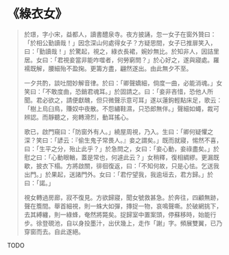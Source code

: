 # 《綠衣女》

> 於璟，字小宋，益都人，讀書醴泉寺。夜方披誦，忽一女子在窗外贊曰：「於相公勤讀哉！」因念深山何處得女子？方疑思間，女子已推扉笑入，曰：「勤讀哉！」於驚起，視之，綠衣長裙，婉妙無比。於知非人，因詰里居。女曰：「君視妾當非能咋噬者，何勞窮問？」於心好之，遂與寢處。羅襦既解，腰細殆不盈掬。更籌方盡，翩然遂出。由此無夕不至。
>
> 一夕共酌，談吐間妙解音律。於曰：「卿聲嬌細，倘度一曲，必能消魂。」女笑曰：「不敢度曲，恐銷君魂耳。」於固請之。曰：「妾非吝惜，恐他人所聞。君必欲之，請便獻醜，但只微聲示意可耳」遂以蓮鉤輕點床足，歌云：「樹上烏臼鳥，賺奴中夜散。不怨繡鞋濕，只恐郎無伴。」聲細如蠅，裁可辨認。而靜聽之，宛轉滑烈，動耳搖心。
>
> 歌已，啟門窺曰：「防窗外有人。」繞屋周視，乃入。生曰：「卿何疑懼之深？笑曰：「諺云：『偷生鬼子常畏人。』妾之謂矣。」既而就寢，惕然不喜，曰：「生平之分，殆止此乎？」於急問之，女曰：「妾心動，妾祿盡矣。」於慰之曰：「心動眼輶，蓋是常也，何遽此云？」女稍釋，復相綢繆。更漏既歇，披衣下榻。方將啟關，徘徊復返，曰：「不知何故，只是心怯。乞送我出門。」於果起，送諸門外。女曰：「君佇望我，我逾垣去，君方歸。」於曰：「諾。」
>
> 視女轉過房廊，寂不復見。方欲歸寢，聞女號救甚急。於奔往，四顧無跡，聲在簷間。舉首細視，則一蛛大如彈，摶捉一物，哀鳴聲嘶。於破網挑下，去其縛纏，則一綠蜂，奄然將斃矣。捉歸室中置案頭，停蘇移時，始能行步。徐登硯池，自以身投墨汁，出伏幾上，走作「謝」字。頻展雙翼，已乃穿窗而去。自此遂絕。

TODO
